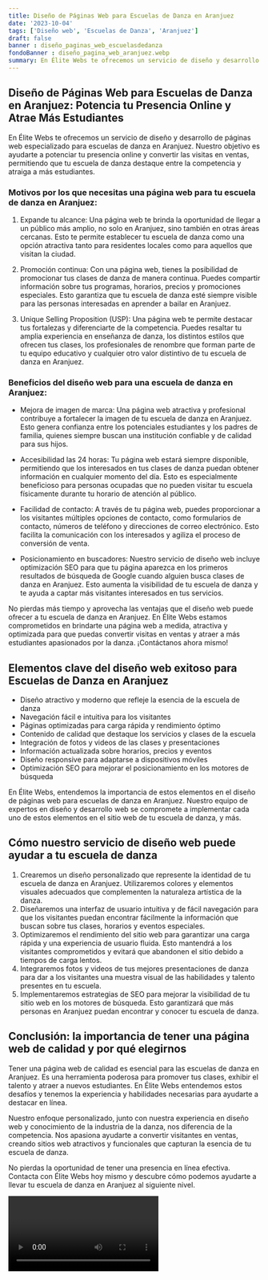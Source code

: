 ```yaml
---
title: Diseño de Páginas Web para Escuelas de Danza en Aranjuez
date: '2023-10-04'
tags: ['Diseño web', 'Escuelas de Danza', 'Aranjuez']
draft: false
banner : diseño_paginas_web_escuelasdedanza
fondoBanner : diseño_pagina_web_aranjuez.webp
summary: En Élite Webs te ofrecemos un servicio de diseño y desarrollo de páginas web especializado para escuelas de danza en Aranjuez. Nuestro objetivo es ayudarte a potenciar tu presencia online y convertir las visitas en ventas, permitiendo que tu escuela de danza destaque entre la competencia y atraiga a más estudiantes.
---
```


## Diseño de Páginas Web para Escuelas de Danza en Aranjuez: Potencia tu Presencia Online y Atrae Más Estudiantes

En Élite Webs te ofrecemos un servicio de diseño y desarrollo de páginas web especializado para escuelas de danza en Aranjuez. Nuestro objetivo es ayudarte a potenciar tu presencia online y convertir las visitas en ventas, permitiendo que tu escuela de danza destaque entre la competencia y atraiga a más estudiantes.

### Motivos por los que necesitas una página web para tu escuela de danza en Aranjuez:

1. Expande tu alcance: Una página web te brinda la oportunidad de llegar a un público más amplio, no solo en Aranjuez, sino también en otras áreas cercanas. Esto te permite establecer tu escuela de danza como una opción atractiva tanto para residentes locales como para aquellos que visitan la ciudad.

2. Promoción continua: Con una página web, tienes la posibilidad de promocionar tus clases de danza de manera continua. Puedes compartir información sobre tus programas, horarios, precios y promociones especiales. Esto garantiza que tu escuela de danza esté siempre visible para las personas interesadas en aprender a bailar en Aranjuez.

3. Unique Selling Proposition (USP): Una página web te permite destacar tus fortalezas y diferenciarte de la competencia. Puedes resaltar tu amplia experiencia en enseñanza de danza, los distintos estilos que ofrecen tus clases, los profesionales de renombre que forman parte de tu equipo educativo y cualquier otro valor distintivo de tu escuela de danza en Aranjuez.

### Beneficios del diseño web para una escuela de danza en Aranjuez:

- Mejora de imagen de marca: Una página web atractiva y profesional contribuye a fortalecer la imagen de tu escuela de danza en Aranjuez. Esto genera confianza entre los potenciales estudiantes y los padres de familia, quienes siempre buscan una institución confiable y de calidad para sus hijos.

- Accesibilidad las 24 horas: Tu página web estará siempre disponible, permitiendo que los interesados en tus clases de danza puedan obtener información en cualquier momento del día. Esto es especialmente beneficioso para personas ocupadas que no pueden visitar tu escuela físicamente durante tu horario de atención al público.

- Facilidad de contacto: A través de tu página web, puedes proporcionar a los visitantes múltiples opciones de contacto, como formularios de contacto, números de teléfono y direcciones de correo electrónico. Esto facilita la comunicación con los interesados y agiliza el proceso de conversión de venta.

- Posicionamiento en buscadores: Nuestro servicio de diseño web incluye optimización SEO para que tu página aparezca en los primeros resultados de búsqueda de Google cuando alguien busca clases de danza en Aranjuez. Esto aumenta la visibilidad de tu escuela de danza y te ayuda a captar más visitantes interesados en tus servicios.

No pierdas más tiempo y aprovecha las ventajas que el diseño web puede ofrecer a tu escuela de danza en Aranjuez. En Élite Webs estamos comprometidos en brindarte una página web a medida, atractiva y optimizada para que puedas convertir visitas en ventas y atraer a más estudiantes apasionados por la danza. ¡Contáctanos ahora mismo!

<GifSeo />

<Cta />

## Elementos clave del diseño web exitoso para Escuelas de Danza en Aranjuez

- Diseño atractivo y moderno que refleje la esencia de la escuela de danza
- Navegación fácil e intuitiva para los visitantes
- Páginas optimizadas para carga rápida y rendimiento óptimo
- Contenido de calidad que destaque los servicios y clases de la escuela
- Integración de fotos y videos de las clases y presentaciones
- Información actualizada sobre horarios, precios y eventos
- Diseño responsive para adaptarse a dispositivos móviles
- Optimización SEO para mejorar el posicionamiento en los motores de búsqueda

En Élite Webs, entendemos la importancia de estos elementos en el diseño de páginas web para escuelas de danza en Aranjuez. Nuestro equipo de expertos en diseño y desarrollo web se compromete a implementar cada uno de estos elementos en el sitio web de tu escuela de danza, y más.

## Cómo nuestro servicio de diseño web puede ayudar a tu escuela de danza

1. Crearemos un diseño personalizado que represente la identidad de tu escuela de danza en Aranjuez. Utilizaremos colores y elementos visuales adecuados que complementen la naturaleza artística de la danza.
2. Diseñaremos una interfaz de usuario intuitiva y de fácil navegación para que los visitantes puedan encontrar fácilmente la información que buscan sobre tus clases, horarios y eventos especiales.
3. Optimizaremos el rendimiento del sitio web para garantizar una carga rápida y una experiencia de usuario fluida. Esto mantendrá a los visitantes comprometidos y evitará que abandonen el sitio debido a tiempos de carga lentos.
4. Integraremos fotos y videos de tus mejores presentaciones de danza para dar a los visitantes una muestra visual de las habilidades y talento presentes en tu escuela.
5. Implementaremos estrategias de SEO para mejorar la visibilidad de tu sitio web en los motores de búsqueda. Esto garantizará que más personas en Aranjuez puedan encontrar y conocer tu escuela de danza.

## Conclusión: la importancia de tener una página web de calidad y por qué elegirnos

Tener una página web de calidad es esencial para las escuelas de danza en Aranjuez. Es una herramienta poderosa para promover tus clases, exhibir el talento y atraer a nuevos estudiantes. En Élite Webs entendemos estos desafíos y tenemos la experiencia y habilidades necesarias para ayudarte a destacar en línea.

Nuestro enfoque personalizado, junto con nuestra experiencia en diseño web y conocimiento de la industria de la danza, nos diferencia de la competencia. Nos apasiona ayudarte a convertir visitantes en ventas, creando sitios web atractivos y funcionales que capturan la esencia de tu escuela de danza.

No pierdas la oportunidad de tener una presencia en línea efectiva. Contacta con Élite Webs hoy mismo y descubre cómo podemos ayudarte a llevar tu escuela de danza en Aranjuez al siguiente nivel.

<Video />

<CtaBot job='Escuelas de Danza' city='Aranjuez'/>

<Gmaps query='Aranjuez+españa+maps' />
